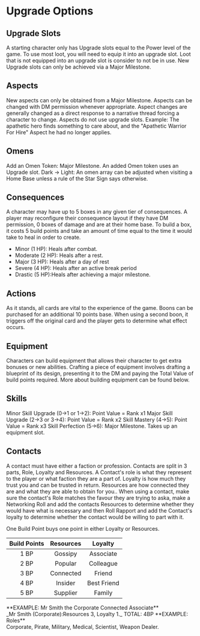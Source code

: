 
# Upgrade Options

## Upgrade Slots

A starting character only has Upgrade slots equal to the Power level of the game. To use most loot, you will need to equip it into an upgrade slot. Loot that is not equipped into an upgrade slot is consider to not be in use. New Upgrade slots can only be achieved via a Major Milestone.

## Aspects

New aspects can only be obtained from a Major Milestone. Aspects can be changed with DM permission whenever appropriate. Aspect changes are generally changed as a direct response to a narrative thread forcing a character to change. Aspects do not use upgrade slots. Example: The apathetic hero finds something to care about, and the "Apathetic Warrior For Hire" Aspect he had no longer applies.

## Omens

Add an Omen Token: Major Milestone. An added Omen token uses an Upgrade slot.
Dark -> Light: An omen array can be adjusted when visiting a Home Base unless a rule of the Star Sign says otherwise.

## Consequences

A character may have up to 5 boxes in any given tier of consequences. A player may reconfigure their consequence layout if they have DM permission, 0 boxes of damage and are at their home base. To build a box, it costs 5 build points and take an amount of time equal to the time it would take to heal in order to create.

-   Minor (1 HP): Heals after combat.
-   Moderate (2 HP): Heals after a rest.
-   Major (3 HP): Heals after a day of rest
-   Severe (4 HP): Heals after an active break period
-   Drastic (5 HP):Heals after achieving a major milestone.

## Actions

As it stands, all cards are vital to the experience of the game.
Boons can be purchased for an additional 10 points base. When using a second boon, it triggers off the original card and the player gets to determine what effect occurs.

## Equipment

Characters can build equipment that allows their character to get extra bonuses or new abilities. Crafting a piece of equipment involves drafting a blueprint of its design, presenting it to the DM and paying the Total Value of build points required. More about building equipment can be found below.

## Skills

Minor Skill Upgrade (0->1 or 1->2): Point Value = Rank x1
Major Skill Upgrade (2->3 or 3->4): Point Value = Rank x2
Skill Mastery (4->5): Point Value = Rank x3
Skill Perfection (5->6): Major Milestone. Takes up an equipment slot.

## Contacts

A contact must have either a faction or profession. Contacts are split in 3 parts, Role, Loyalty and Resources. A Contact's role is what they represent to the player or what faction they are a part of. Loyalty is how much they trust you and can be trusted in return. Resources are how connected they are and what they are able to obtain for you.. When using a contact, make sure the contact's Role matches the favour they are trying to aska, make a Networking Roll and add the contacts Resources to determine whether they would have what is necessary and then Roll Rapport and add the Contact's loyalty to determine whether the contact would be willing to part with it.

One Build Point buys one point in either Loyalty or Resources.

| Build Points | Resources |   Loyalty   |
| :----------: | :-------: | :---------: |
|     1 BP     |  Gossipy  |  Associate  |
|     2 BP     |  Popular  |  Colleague  |
|     3 BP     | Connected |   Friend    |
|     4 BP     |  Insider  | Best Friend |
|     5 BP     | Supplier  |   Family    |

<Callout emoji="✨">
    **EXAMPLE: Mr Smith the Corporate Connected Associate** <br />
    _Mr Smith (Corporate):Resources 3, Loyalty 1._ TOTAL: 4BP
</Callout>

<Callout emoji="✨">
    **EXAMPLE: Roles** <br />
    Corporate, Pirate, Military, Medical, Scientist, Weapon Dealer.
</Callout>
